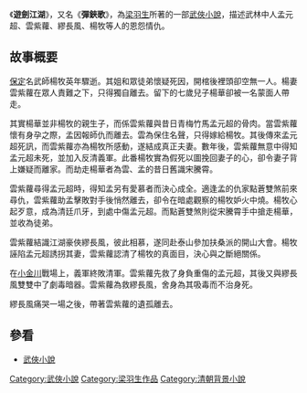 {{Otheruses|subject=小说|other=同名电视剧|遊劍江湖 (電視劇)}}
{{Infobox Book 
| name                 = 遊劍江湖
| image                = 
| caption              =
| author               = [[梁羽生|梁羽生]]
| title_orig           = 
| translator           = 
| illustrator          =
| cover_artist         = 
| country              = {{HK}}
| language             = [[中文|中文]]
| series               = 4冊
| subject              = 武俠
| genre                = [[歷史小說|歷史小說]]<br>[[武俠小說|武俠小說]]
| publisher            = [[天地圖書|天地圖書]]
| release_date         = 
| chinese_release_date = 
| media_type           = 
| pages                = 
| size_weight          =
| format               =
| isbn                 = 
| oclc                 = 
| preceded_by          = 
| followed_by          = 
}}

《'''遊劍江湖'''》，又名《'''彈鋏歌'''》，為[[梁羽生|梁羽生]]所著的一部[[武俠小說|武俠小說]]，描述武林中人孟元超、雲紫蘿、繆長風、楊牧等人的恩怨情仇。

== 故事概要 ==
[[保定|保定]]名武師楊牧英年驟逝。其姐和眾徒弟懷疑死因，開棺後裡頭卻空無一人。楊妻雲紫蘿在眾人責難之下，只得獨自離去。留下的七歲兒子楊華卻被一名蒙面人帶走。 　　

其實楊華並非楊牧的親生子，而係雲紫蘿與昔日青梅竹馬孟元超的骨肉。當雲紫蘿懷有身孕之際，孟因報師仇而離去。雲為保住名聲，只得嫁給楊牧。其後傳來孟元超死訊，而雲紫蘿亦為楊牧所感動，遂結成真正夫妻。數年後，雲紫蘿無意中得知孟元超未死，並加入反清義軍。此番楊牧實為假死以圖挽回妻子的心，卻令妻子背上嫌疑而離家。而劫走楊華者為雲、孟的昔日舊識宋騰霄。

雲紫蘿尋得孟元超時，得知孟另有愛慕者而決心成全。適逢孟的仇家點蒼雙煞前來尋仇，雲紫蘿助孟擊敗對手後悄然離去，卻令在暗處觀察的楊牧妒火中燒。楊牧心起歹意，成為清廷爪牙，到處中傷孟元超。而點蒼雙煞則從宋騰霄手中搶走楊華，並收為徒弟。 　　

雲紫蘿結識江湖豪俠繆長風，彼此相慕，遂同赴泰山參加扶桑派的開山大會。楊牧誣陷孟元超誘拐其妻，雲紫蘿認清了楊牧的真面目，決心與之斷絕關係。

在[[小金川|小金川]]戰場上，義軍終敗清軍。雲紫蘿先救了身負重傷的孟元超，其後又與繆長風雙雙中了劇毒暗器。雲紫蘿為救繆長風，舍身為其吸毒而不治身死。

繆長風痛哭一場之後，帶著雲紫蘿的遺孤離去。

== 參看 ==
*[[武俠小說|武俠小說]]

{{梁羽生作品}}

[[Category:武俠小說|Category:武俠小說]]
[[Category:梁羽生作品|Category:梁羽生作品]]
[[Category:清朝背景小說|Category:清朝背景小說]]